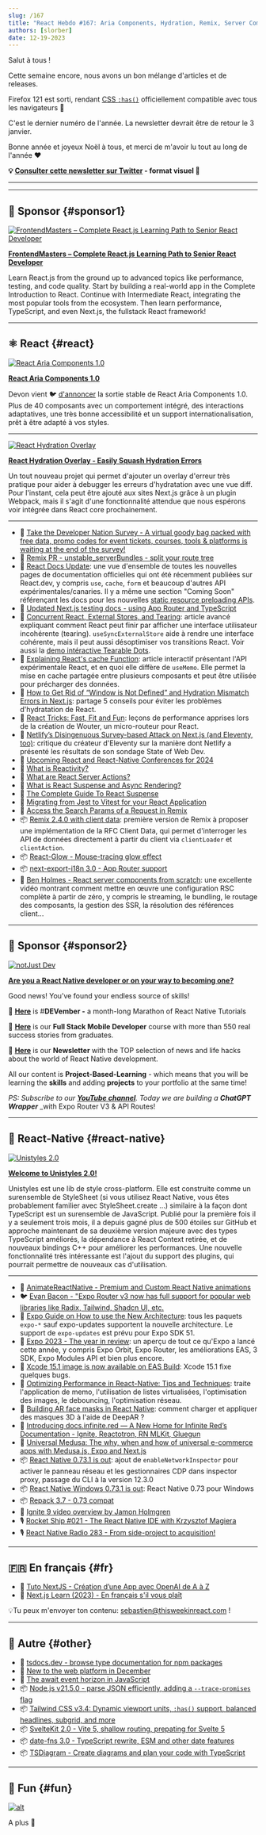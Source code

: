 ```yaml
---
slug: /167
title: "React Hebdo #167: Aria Components, Hydration, Remix, Server Components, useSyncExternalStore, cache, perf, Glow, Unistyles, Expo, Tailwind, :has(), date-fns..."
authors: [slorber]
date: 12-19-2023
---
```


Salut à tous !

Cette semaine encore, nous avons un bon mélange d'articles et de releases.

Firefox 121 est sorti, rendant [CSS `:has()`](https://twitter.com/stefanjudis/status/1737366970566053927) officiellement compatible avec tous les navigateurs 🥲

C'est le dernier numéro de l'année. La newsletter devrait être de retour le 3 janvier.

Bonne année et joyeux Noël à tous, et merci de m'avoir lu tout au long de l'année ❤️️

<!-- truncate -->

**💡 [Consulter cette newsletter sur Twitter](https://slo.im/thread) - format visuel 🎨**

---


<Support />

---

## 💸 Sponsor {#sponsor1}

[![FrontendMasters – Complete React.js Learning Path to Senior React Developer](/emails/issues/158/frontendmasters.jpg)](https://frontendmasters.com/learn/react/?utm_source=newsletter&utm_medium=thisweekinreact&utm_campaign=reactpath)

**[FrontendMasters – Complete React.js Learning Path to Senior React Developer](https://frontendmasters.com/learn/react/?utm_source=newsletter&utm_medium=thisweekinreact&utm_campaign=reactpath)**

Learn React.js from the ground up to advanced topics like performance, testing, and code quality. Start by building a real-world app in the Complete Introduction to React. Continue with Intermediate React, integrating the most popular tools from the ecosystem. Then learn performance, TypeScript, and even Next.js, the fullstack React framework!

---

## ⚛️ React {#react}

[![**React Aria Components 1.0**](/emails/issues/167/reactaria.jpg)](https://react-spectrum.adobe.com/releases/2023-12-20.html)

[**React Aria Components 1.0**](https://react-spectrum.adobe.com/releases/2023-12-20.html)

Devon vient 🐦 [d'annoncer](https://twitter.com/devongovett/status/1737516074663362843) la sortie stable de React Aria Components 1.0. Plus de 40 composants avec un comportement intégré, des interactions adaptatives, une très bonne accessibilité et un support internationalisation, prêt à être adapté à vos styles.

---

[![**React Hydration Overlay**](/emails/issues/167/hydration.jpg)](https://www.builder.io/blog/announcing-react-hydration-overlay)

[**React Hydration Overlay - Easily Squash Hydration Errors**](https://www.builder.io/blog/announcing-react-hydration-overlay)

Un tout nouveau projet qui permet d'ajouter un overlay d'erreur très pratique pour aider à debugger les erreurs d'hydratation avec une vue diff. Pour l'instant, cela peut être ajouté aux sites Next.js grâce à un plugin Webpack, mais il s'agit d'une fonctionnalité attendue que nous espérons voir intégrée dans React core prochainement.

---

- 💸 [Take the Developer Nation Survey - A virtual goody bag packed with free data, promo codes for event tickets, courses, tools & platforms is waiting at the end of the survey!](https://developereconomics.net/?member_id=thisweekinreact&utm_medium=nl_ad3)
- 👀 [Remix PR - unstable_serverBundles - split your route tree](https://github.com/remix-run/remix/pull/8332)
- 📖 [React Docs Update](https://github.com/reactwg/server-components/discussions/7): une vue d'ensemble de toutes les nouvelles pages de documentation officielles qui ont été récemment publiées sur React.dev, y compris `use`, `cache`, `form` et beaucoup d'autres API expérimentales/canaries. Il y a même une section "Coming Soon" référençant les docs pour les nouvelles [static resource preloading APIs](https://github.com/reactjs/react.dev/pull/6459).
- 📖 [Updated Next.js testing docs - using App Router and TypeScript](https://nextjs.org/docs/app/building-your-application/testing)
- 📜 [Concurrent React, External Stores, and Tearing](https://interbolt.org/blog/react-ui-tearing/): article avancé expliquant comment React peut finir par afficher une interface utilisateur incohérente (tearing). `useSyncExternalStore` aide à rendre une interface cohérente, mais il peut aussi désoptimiser vos transitions React. Voir aussi la [demo intéractive Tearable Dots](https://tearabledots.com/).
- 📜 [Explaining React's cache Function](https://unicorn-utterances.com/posts/explaining-reacts-cache-function): article interactif présentant l'API expérimentale React, et en quoi elle diffère de `useMemo`. Elle permet la mise en cache partagée entre plusieurs composants et peut être utilisée pour précharger des données.
- 📜 [How to Get Rid of “Window is Not Defined” and Hydration Mismatch Errors in Next.js](https://medium.com/@eric.burel/how-to-get-rid-of-window-is-not-defined-and-hydration-mismatch-errors-in-next-js-567cc51b4a17): partage 5 conseils pour éviter les problèmes d'hydratation de React.
- 📜 [React Tricks: Fast, Fit and Fun](https://molefrog.com/notes/react-tricks): leçons de performance apprises lors de la création de Wouter, un micro-routeur pour React.
- 📜 [Netlify’s Disingenuous Survey-based Attack on Next.js (and Eleventy, too)](https://www.zachleat.com/web/netlify-and-nextjs/): critique du créateur d'Eleventy sur la manière dont Netlify a présenté les résultats de son sondage State of Web Dev.
- 📜 [Upcoming React and React-Native Conferences for 2024](https://thoughtbot.com/blog/upcoming-react-and-react-native-conferences-for-2024)
- 📜 [What is Reactivity?](https://unicorn-utterances.com/posts/what-is-reactivity)
- 📜 [What are React Server Actions?](https://unicorn-utterances.com/posts/what-are-react-server-actions)
- 📜 [What is React Suspense and Async Rendering?](https://unicorn-utterances.com/posts/what-is-react-suspense-and-async-rendering)
- 📜 [The Complete Guide To React Suspense](https://www.debugbear.com/blog/guide-to-react-suspense)
- 📜 [Migrating from Jest to Vitest for your React Application](https://dev.to/opensauced/migrating-from-jest-to-vitest-for-your-react-application-1b75)
- 📜 [Access the Search Params of a Request in Remix](https://sergiodxa.com/tutorials/access-the-search-params-of-a-request-in-remix)
- 📦 [Remix 2.4.0 with client data](https://github.com/remix-run/remix/blob/main/CHANGELOG.md#v240): première version de Remix à proposer une implémentation de la RFC Client Data, qui permet d'interroger les API de données directement à partir du client via `clientLoader` et `clientAction`.
- 📦 [React-Glow - Mouse-tracing glow effect](https://github.com/codaworks/react-glow)
- 📦 [next-export-i18n 3.0 - App Router support](https://github.com/martinkr/next-export-i18n)
- 🎥 [Ben Holmes - React server components from scratch](https://www.youtube.com/watch?v=MaebEqhZR84): une excellente vidéo montrant comment mettre en œuvre une configuration RSC complète à partir de zéro, y compris le streaming, le bundling, le routage des composants, la gestion des SSR, la résolution des références client...

<SubscribeFormEmbed placement="middle" />

---

## 💸 Sponsor {#sponsor2}

[![notJust Dev](/emails/issues/167/notjustdev.jpg)](https://www.youtube.com/@notjustdev/live?sub_confirmation=1)

**[Are you a React Native developer or on your way to becoming one?](https://www.youtube.com/@notjustdev/live?sub_confirmation=1)**

Good news! You’ve found your endless source of skills!

🎄 [**Here**](https://www.youtube.com/watch?v=bIQII7gTXDE&list=PLY3ncAV1dSVA9ltOEMgzT8ZTZiccpOUkX) is #**DEVember -** a month-long Marathon of React Native Tutorials

🚀 [**Here**](https://academy.notjust.dev/?utm_source=newsletter&utm_medium=Course&utm_campaign=thisweekinreact#section-1687709246499) is our **Full Stack Mobile Developer** course with more than 550 real success stories from graduates.

💌 [**Here**](https://assets.notjust.dev/profile?utm_source=newsletter&utm_medium=OurNewsletter&utm_campaign=thisweekinreact) is our **Newsletter** with the TOP selection of news and life hacks about the world of React Native development.

All our content is **Project-Based-Learning** - which means that you will be learning the **skills** and adding **projects** to your portfolio at the same time!

_PS: Subscribe to our_ [**_YouTube channel_**](https://www.youtube.com/@notjustdev/live?sub_confirmation=1)_. Today we are building a_ **_ChatGPT Wrapper_** \_with Expo Router V3 & API Routes!

---

## 📱 React-Native {#react-native}

[![Unistyles 2.0](/emails/issues/167/unistyles20.jpg)](https://www.youtube.com/@notjustdev/live?sub_confirmation=1)

[**Welcome to Unistyles 2.0!**](https://www.reactnativecrossroads.com/posts/unistyles-2-preview)

Unistyles est une lib de style cross-platform. Elle est construite comme un surensemble de StyleSheet (si vous utilisez React Native, vous êtes probablement familier avec StyleSheet.create ...) similaire à la façon dont TypeScript est un surensemble de JavaScript. Publié pour la première fois il y a seulement trois mois, il a depuis gagné plus de 500 étoiles sur GitHub et approche maintenant de sa deuxième version majeure avec des types TypeScript améliorés, la dépendance à React Context retirée, et de nouveaux bindings C++ pour améliorer les performances. Une nouvelle fonctionnalité très intéressante est l'ajout du support des plugins, qui pourrait permettre de nouveaux cas d'utilisation.

---

- 💸 [AnimateReactNative - Premium and Custom React Native animations](https://www.animatereactnative.com/?utm_source=thisweekinreact.com)
- 🐦 [Evan Bacon - "Expo Router v3 now has full support for popular web libraries like Radix, Tailwind, Shadcn UI, etc.](https://twitter.com/Baconbrix/status/1735011941431595149)
- 📖 [Expo Guide on How to use the New Architecture](https://docs.expo.dev/guides/new-architecture/): tous les paquets `expo-*` sauf expo-updates supportent la nouvelle architecture. Le support de `expo-updates` est prévu pour Expo SDK 51.
- 📜 [Expo 2023 - The year in review](https://expo.dev/changelog/2023/12-20-2023-year-in-review): un aperçu de tout ce qu'Expo a lancé cette année, y compris Expo Orbit, Expo Router, les améliorations EAS, 3 SDK, Expo Modules API et bien plus encore.
- 📜 [Xcode 15.1 image is now available on EAS Build](https://expo.dev/changelog/2023/12-19-eas-build-xcode-15.1-image): Xcode 15.1 fixe quelques bugs.
- 📜 [Optimizing Performance in React-Native: Tips and Techniques](https://thoughtbot.com/blog/optimizing-performance-in-react-native-tips-and-techniques): traite l'application de memo, l'utilisation de listes virtualisées, l'optimisation des images, le debouncing, l'optimisation réseau.
- 📜 [Building AR face masks in React Native](https://blog.logrocket.com/building-ar-face-masks-react-native/): comment charger et appliquer des masques 3D à l'aide de DeepAR ?
- 📜 [Introducing docs.infinite.red — A New Home for Infinite Red’s Documentation - Ignite, Reactotron, RN MLKit, Gluegun](https://shift.infinite.red/introducing-docs-infinite-red-a-new-home-for-infinite-reds-documentation-6f4b25f7a1a4)
- 📜 [Universal Medusa: The why, when and how of universal e-commerce apps with Medusa.js, Expo and Next.js](https://bidah.hashnode.dev/universal-medusa-the-why-when-and-how-of-universal-e-commerce-apps-with-medusajs-expo-and-nextjs)
- 📦 [React Native 0.73.1 is out](https://github.com/facebook/react-native/releases/tag/v0.73.1): ajout de `enableNetworkInspector` pour activer le panneau réseau et les gestionnaires CDP dans inspector proxy, passage du CLI à la version 12.3.0
- 📦 [React Native Windows 0.73.1 is out](https://github.com/microsoft/react-native-windows/releases/tag/react-native-windows_v0.73.1): React Native 0.73 pour Windows
- 📦 [Repack 3.7 - 0.73 compat](https://github.com/callstack/repack/releases/tag/%40callstack%2Frepack%403.7.0)
- 🎥 [Ignite 9 video overview by Jamon Holmgren](https://youtu.be/QmkMsUYrTlk?si=p9rvLM-EMggZNcft)
- 🎙️ [Rocket Ship #021 - The React Native IDE with Krzysztof Magiera](https://podcast.galaxies.dev/episodes/021-the-react-native-ide-with-krzysztof-magiera)
- 🎙️ [React Native Radio 283 - From side-project to acquisition!](https://reactnativeradio.com/episodes/rnr-283-from-side-hustle-to-top-charts-with-simon-reggiani)

---

## 🇫🇷 En français {#fr}

- 🎥 [Tuto NextJS - Création d’une App avec OpenAI de A à Z](https://www.youtube.com/watch?v=WV4BoLbL9YA)
- 🎥 [Next.js Learn (2023) - En français s'il vous plaît](https://www.youtube.com/playlist?list=PLtOgU9dqW1bHHM7qq-_KNEh2860sklM6O)

💡Tu peux m'envoyer ton contenu: [sebastien@thisweekinreact.com](mailto:sebastien@thisweekinreact.com?subject=Contenu%20en%20fran%C3%A7ais) !

---

## 🔀 Autre {#other}

- 📖 [tsdocs.dev - browse type documentation for npm packages](https://tsdocs.dev/)
- 📜 [New to the web platform in December](https://web.dev/blog/web-platform-12-2023)
- 📜 [The await event horizon in JavaScript](https://frontside.com/blog/2023-12-11-await-event-horizon/)
- 📦 [Node.js v21.5.0 - parse JSON efficiently, adding a `--trace-promises` flag](https://nodejs.org/en/blog/release/v21.5.0)
- 📦 [Tailwind CSS v3.4: Dynamic viewport units, `:has()` support, balanced headlines, subgrid, and more](https://tailwindcss.com/blog/tailwindcss-v3-4)
- 📦 [SvelteKit 2.0 - Vite 5, shallow routing, prepating for Svelte 5](https://svelte.dev/blog/sveltekit-2)
- 📦 [date-fns 3.0 - TypeScript rewrite, ESM and other date features](https://blog.date-fns.org/v3-is-out/)
- 📦 [TSDiagram - Create diagrams and plan your code with TypeScript](https://github.com/3rd/tsdiagram)

---

## 🤭 Fun {#fun}

[![alt](/emails/issues/167/meme.jpg)](https://twitter.com/sebastienlorber/status/1737380479383277636)

A plus 👋
